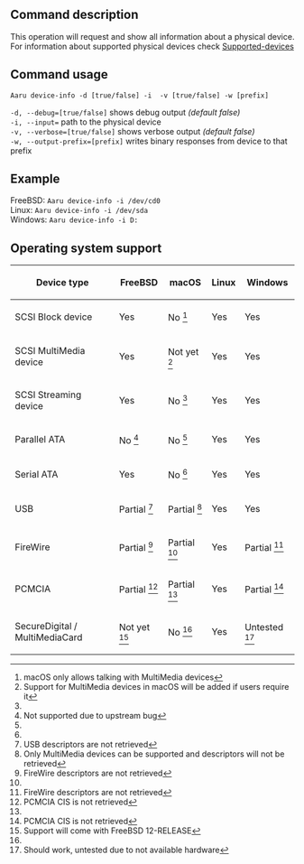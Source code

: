 ==Command description==
This operation will request and show all information about a physical device. For information about supported physical devices check [[the list of supported physical devices|Supported-devices]]

==Command usage==
<code>Aaru device-info -d [true/false] -i <device> -v [true/false] -w [prefix]</code>

<code>-d, --debug=[true/false]</code> shows debug output ''(default false)''<br />
<code>-i, --input=<dump></code> path to the physical device<br />
<code>-v, --verbose=[true/false]</code> shows verbose output ''(default false)''<br />
<code>-w, --output-prefix=[prefix]</code> writes binary responses from device to that prefix  

==Example==
FreeBSD: <code>Aaru device-info -i /dev/cd0</code><br />
Linux: <code>Aaru device-info -i /dev/sda</code><br />
Windows: <code>Aaru device-info -i D:</code><br />

==Operating system support==
{|
! Device type
! FreeBSD
! macOS
! Linux
! Windows
|-
| SCSI Block device
| Yes
| No <ref name="macOS permissions">macOS only allows talking with MultiMedia devices</ref>
| Yes
| Yes
|-
| SCSI MultiMedia device
| Yes
| Not yet <ref name="macOS users">Support for MultiMedia devices in macOS will be added if users require it</ref>
| Yes
| Yes
|-
| SCSI Streaming device
| Yes
| No <ref name="macOS permissions"/>
| Yes
| Yes
|-
| Parallel ATA
| No <ref name="FreeBSD bug">Not supported due to upstream bug</ref>
| No <ref name="macOS permissions"/>
| Yes
| Yes
|-
| Serial ATA
| Yes
| No <ref name="macOS permissions"/>
| Yes
| Yes
|-
| USB
| Partial <ref name="usb">USB descriptors are not retrieved</ref>
| Partial <ref name="macOS">Only MultiMedia devices can be supported and descriptors will not be retrieved</ref>
| Yes
| Yes
|-
| FireWire
| Partial <ref name="firewire">FireWire descriptors are not retrieved</ref>
| Partial <ref name="macOS"/>
| Yes
| Partial <ref name="firewire">FireWire descriptors are not retrieved</ref>
|-
| PCMCIA
| Partial <ref name="pcmcia">PCMCIA CIS is not retrieved</ref>
| Partial <ref name="macOS"/>
| Yes
| Partial <ref name="pcmcia">PCMCIA CIS is not retrieved</ref>
|-
| SecureDigital / MultiMediaCard
| Not yet <ref name="FreeBSD sd">Support will come with FreeBSD 12-RELEASE</ref>
| No <ref name="macOS permissions"/>
| Yes
| Untested <ref name="Windows sd">Should work, untested due to not available hardware</ref>
|}

<references/>
